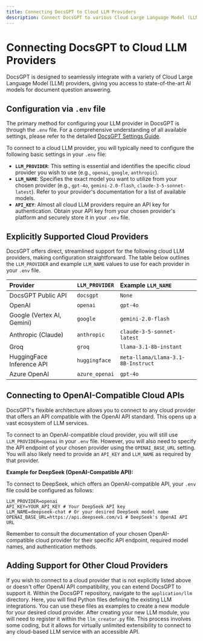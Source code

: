 ```yaml
---
title: Connecting DocsGPT to Cloud LLM Providers
description: Connect DocsGPT to various Cloud Large Language Model (LLM) providers to power your document Q&A.
---
```


# Connecting DocsGPT to Cloud LLM Providers

DocsGPT is designed to seamlessly integrate with a variety of Cloud Large Language Model (LLM) providers, giving you access to state-of-the-art AI models for document question answering.

## Configuration via `.env` file

The primary method for configuring your LLM provider in DocsGPT is through the `.env` file. For a comprehensive understanding of all available settings, please refer to the detailed [DocsGPT Settings Guide](/Deploying/DocsGPT-Settings).

To connect to a cloud LLM provider, you will typically need to configure the following basic settings in your `.env` file:

*   **`LLM_PROVIDER`**:  This setting is essential and identifies the specific cloud provider you wish to use (e.g., `openai`, `google`, `anthropic`).
*   **`LLM_NAME`**:  Specifies the exact model you want to utilize from your chosen provider (e.g., `gpt-4o`, `gemini-2.0-flash`, `claude-3-5-sonnet-latest`).  Refer to your provider's documentation for a list of available models.
*   **`API_KEY`**:  Almost all cloud LLM providers require an API key for authentication. Obtain your API key from your chosen provider's platform and securely store it in your `.env` file.

## Explicitly Supported Cloud Providers

DocsGPT offers direct, streamlined support for the following cloud LLM providers, making configuration straightforward.  The table below outlines the `LLM_PROVIDER` and example `LLM_NAME` values to use for each provider in your `.env` file.

| Provider                     | `LLM_PROVIDER` | Example `LLM_NAME`          |
| :--------------------------- | :------------- | :-------------------------- |
| DocsGPT Public API           | `docsgpt`      | `None`                      |
| OpenAI                       | `openai`       | `gpt-4o`                    |
| Google (Vertex AI, Gemini)   | `google`       | `gemini-2.0-flash`          |
| Anthropic (Claude)           | `anthropic`    | `claude-3-5-sonnet-latest`  |
| Groq                         | `groq`         | `llama-3.1-8b-instant`      |
| HuggingFace Inference API    | `huggingface`  | `meta-llama/Llama-3.1-8B-Instruct` |
| Azure OpenAI                 | `azure_openai` | `gpt-4o`                    |

## Connecting to OpenAI-Compatible Cloud APIs

DocsGPT's flexible architecture allows you to connect to any cloud provider that offers an API compatible with the OpenAI API standard. This opens up a vast ecosystem of LLM services.

To connect to an OpenAI-compatible cloud provider, you will still use `LLM_PROVIDER=openai` in your `.env` file.  However, you will also need to specify the API endpoint of your chosen provider using the `OPENAI_BASE_URL` setting.  You will also likely need to provide an `API_KEY` and `LLM_NAME` as required by that provider.

**Example for DeepSeek (OpenAI-Compatible API):**

To connect to DeepSeek, which offers an OpenAI-compatible API, your `.env` file could be configured as follows:

```
LLM_PROVIDER=openai
API_KEY=YOUR_API_KEY # Your DeepSeek API key
LLM_NAME=deepseek-chat # Or your desired DeepSeek model name
OPENAI_BASE_URL=https://api.deepseek.com/v1 # DeepSeek's OpenAI API URL
```

Remember to consult the documentation of your chosen OpenAI-compatible cloud provider for their specific API endpoint, required model names, and authentication methods.

## Adding Support for Other Cloud Providers

If you wish to connect to a cloud provider that is not explicitly listed above or doesn't offer OpenAI API compatibility, you can extend DocsGPT to support it. Within the DocsGPT repository, navigate to the `application/llm` directory. Here, you will find Python files defining the existing LLM integrations.  You can use these files as examples to create a new module for your desired cloud provider.  After creating your new LLM module, you will need to register it within the `llm_creator.py` file. This process involves some coding, but it allows for virtually unlimited extensibility to connect to any cloud-based LLM service with an accessible API.